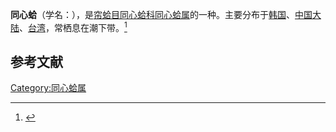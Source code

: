 {{Speciesbox
| name = 同心蛤
| image = 
| image_width = 
| genus = Meiocardia
| species = vulgaris
| authority = (Reeve, 1845)
}}
'''同心蛤'''（学名：''{{lang|la|Meiocardia vulgaris}}''），是[[帘蛤目|帘蛤目]][[同心蛤科|同心蛤科]][[同心蛤属|同心蛤属]]的一种。主要分布于[[韩国|韩国]]、[[中国大陆|中国大陆]]、[[台湾|台湾]]，常栖息在潮下带。<ref>{{cite web|url=http://shell.sinica.edu.tw/chinese/shellbase_detail.php?science_no=2663|title=国际贝库：同心蛤|publisher=台湾贝类资料库|accessdate=2009-08-11|archive-date=2016-03-04|archive-url=https://web.archive.org/web/20160304131752/http://shell.sinica.edu.tw/chinese/shellbase_detail.php?science_no=2663|dead-url=no}}</ref>

== 参考文献 ==
{{reflist|2}}
{{Taxonbar|from=Q13829196}}

[[Category:同心蛤属|Category:同心蛤属]]